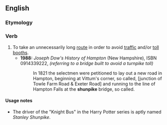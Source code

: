 ==English==
===Etymology===
{{blend|shun|turnpike}}

===Verb===
{{en-verb|shunpik|es}}

# To take an unnecessarily long [[route]] in order to avoid [[traffic]] and/or [[toll booth]]s.
#*'''1988:''' ''Joseph Dow's History of Hampton'' (New Hampshire), ISBN 0914339222, ''(referring to a bridge built to avoid a turnpike toll)''
#*:In 1821 the selectmen were petitioned to lay out a new road in Hampton, beginning at Vittum's corner, so called, [junction of Towle Farm Road & Exeter Road] and running to the line of Hampton Falls at the '''shunpike''' bridge, so called.

====Usage notes====
* The driver of the "Knight Bus" in the Harry Potter series is aptly named ''Stanley Shunpike''.